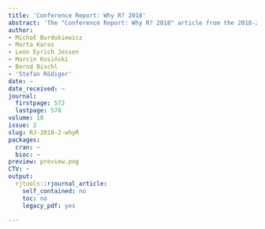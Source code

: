 ```yaml
---
title: 'Conference Report: Why R? 2018'
abstract: 'The "Conference Report: Why R? 2018" article from the 2018-2 issue.'
author:
- Michał Burdukiewicz
- Marta Karas
- Leon Eyrich Jessen
- Marcin Kosiński
- Bernd Bischl
- 'Stefan Rödiger'
date: ~
date_received: ~
journal:
  firstpage: 572
  lastpage: 578
volume: 10
issue: 2
slug: RJ-2018-2-whyR
packages:
  cran: ~
  bioc: ~
preview: preview.png
CTV: ~
output:
  rjtools::rjournal_article:
    self_contained: no
    toc: no
    legacy_pdf: yes

---
```

